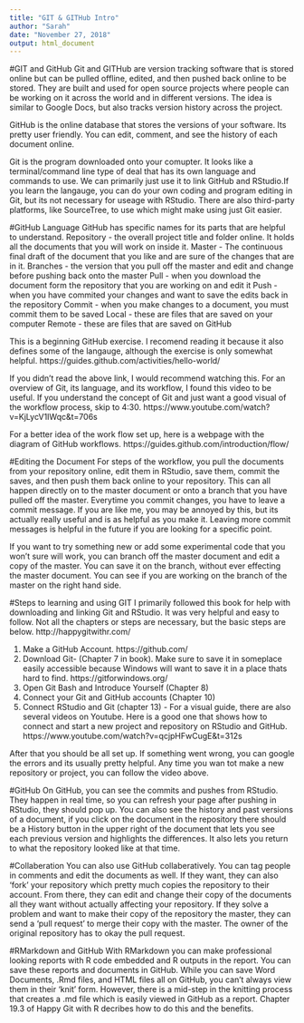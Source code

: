 ```yaml
---
title: "GIT & GITHub Intro"
author: "Sarah"
date: "November 27, 2018"
output: html_document
---
```


#GIT and GitHub
Git and GITHub are version tracking software that is stored online but can be pulled offline, edited, and then pushed back online to be stored. They are built and used for open source projects where people can be working on it across the world and in different versions. The idea is similar to Google Docs, but also tracks version history across the project. 

GitHub is the online database that stores the versions of your software. Its pretty user friendly. You can edit, comment, and see the history of each document online. 

Git is the program downloaded onto your comupter. It looks like a terminal/command line type of deal that has its own language and commands to use. We can primarily just use it to link GitHub and RStudio.If you learn the langauge, you can do your own coding and program editing in Git, but its not necessary for useage with RStudio. There are also third-party platforms, like SourceTree, to use which might make using just Git easier.   

#GitHub Language
GitHub has specific names for its parts that are helpful to understand. 
Repository - the overall project title and folder online. It holds all the documents that you will work on inside it. 
Master - The continuous final draft of the document that you like and are sure of the changes that are in it. 
Branches - the version that you pull off the master and edit and change before pushing back onto the master
Pull - when you download the document form the repository that you are working on and edit it
Push - when you have commited your changes and want to save the edits back in the repository 
Commit - when you make changes to a document, you must commit them to be saved 
Local - these are files that are saved on your computer 
Remote - these are files that are saved on GitHub

This is a beginning GitHub exercise. I recomend reading it because it also defines some of the langauge, although the exercise is only somewhat helpful. 
https://guides.github.com/activities/hello-world/

If you didn't read the above link, I would recommend watching this. For an overview of Git, its language, and its workflow, I found this video to be useful. If you understand the concept of Git and just want a good visual of the workflow process, skip to 4:30. 
https://www.youtube.com/watch?v=KjLycV1IWqc&t=706s

For a better idea of the work flow set up, here is a webpage with the diagram of GitHub workflows. 
https://guides.github.com/introduction/flow/

#Editing the Document
For steps of the workflow, you pull the documents from your repository online, edit them in RStudio, save them, commit the saves, and then push them back online to your repository. This can all happen directly on to the master document or onto a branch that you have pulled off the master. Everytime you commit changes, you have to leave a commit message. If you are like me, you may be annoyed by this, but its actually really useful and is as helpful as you make it. Leaving more commit messages is helpful in the future if you are looking for a specific point. 

If you want to try something new or add some experimental code that you won't sure will work, you can branch off the master document and edit a copy of the master. You can save it on the branch, without ever effecting the master document. You can see if you are working on the branch of the master on the right hand side. 


#Steps to learning and using GIT
I primarily followed this book for help with downloading and linking Git and RStudio. It was very helpful and easy to follow. Not all the chapters or steps are necessary, but the basic steps are below. 
http://happygitwithr.com/

1. Make a GitHub Account. https://github.com/
2. Download Git- (Chapter 7 in book). Make sure to save it in someplace easily accessible because Windows will want to save it in a place thats hard to find. https://gitforwindows.org/ 
3. Open Git Bash and Introduce Yourself (Chapter 8)
4. Connect your Git and GitHub accounts (Chapter 10)
5. Connect RStudio and Git (chapter 13) - For a visual guide, there are also several videos on Youtube. Here is a good one that shows how to connect and start a new project and repository on RStudio and GitHub.  https://www.youtube.com/watch?v=qcjpHFwCugE&t=312s

After that you should be all set up. If something went wrong, you can google the errors and its usually pretty helpful. Any time you wan tot make a new repository or project, you can follow the video above. 

#GitHub
On GitHub, you can see the commits and pushes from RStudio. They happen in real time, so you can refresh your page after pushing in RStudio, they should pop up. You can also see the history and past versions of a document, if you click on the document in the repository there should be a History button in the upper right of the document that lets you see each previous version and highlights the differences. It also lets you return to what the repository looked like at that time. 

#Collaberation
You can also use GitHub collaberatively. You can tag people in comments and edit the documents as well. If they want, they can also 'fork' your repository which pretty much copies the repository to their account. From there, they can edit and change their copy of the documents all they want without actually affecting your repository. If they solve a problem and want to make their copy of the repository the master, they can send a 'pull request' to merge their copy with the master. The owner of the original repository has to okay the pull request. 

#RMarkdown and GitHub
With RMarkdown you can make professional looking reports with R code embedded and R outputs in the report. You can save these reports and documents in GitHub. While you can save Word Documents, .Rmd files, and HTML files all on GitHub, you can't always view them in their 'knit' form. However, there is a mid-step in the knitting process that creates a .md file which is easily viewed in GitHub as a report. Chapter 19.3 of Happy Git with R decribes how to do this and the benefits. 
